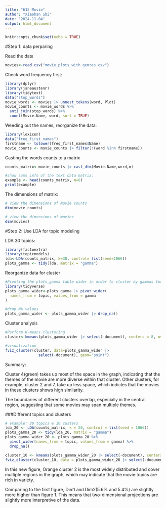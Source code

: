 ---
title: "615 Movie"
author: "Xiaohan Shi"
date: "2024-11-04"
output: html_document
---

```{r setup, include=FALSE}
knitr::opts_chunk$set(echo = TRUE)
```


#Step 1: data perparing

Read the data
```{r}
movies<-read.csv("movie_plots_with_genres.csv")
```

Check word frequency first:
```{r}
library(dplyr)
library(janeaustenr)
library(tidytext)
data("stop_words")
movie_words <- movies |> unnest_tokens(word, Plot)
movie_counts <- movie_words %>%
  anti_join(stop_words) %>%
  count(Movie.Name, word, sort = TRUE)
```

Weeding out the names, reorganize the data:
```{r}
library(lexicon)
data("freq_first_names")
firstname <- tolower(freq_first_names$Name)
movie_counts <- movie_counts |> filter(!(word %in% firstname))
```

Casting the words counts to a matrix
```{r}
counts_matrix<-movie_counts |> cast_dtm(Movie.Name,word,n)
```


```{r}
#show some info of the text data matrix:
example <- head(counts_matrix, n=6)
print(example)
```

The dimensions of matrix:
```{r}
# View the dimensions of movie counts
dim(movie_counts)

# view the dimensions of movies
dim(movies)
```

#Step 2: Use LDA for topic modeling

LDA 30 topics:
```{r}
library(factoextra)
library(topicmodels)
lda<-LDA(counts_matrix, k=30, control= list(seed=1066))
plots_gamma <- tidy(lda, matrix = "gamma")
```

Reorganize data for cluster
```{r}
#Pivoting the plots_gamma table wider in order to cluster by gammas for each topics.
library(tidyverse)
plots_gamma_wider<-plots_gamma |> pivot_wider(
  names_from = topic, values_from = gamma
)

#drop NA values
plots_gamma_wider <- plots_gamma_wider |> drop_na()
```

Cluster analysis
```{r}
#Perform K-means clustering
cluster<-kmeans(plots_gamma_wider |> select(-document), centers = 8, nstart = 25)

#visualization
fviz_cluster(cluster, data=plots_gamma_wider |>
               select(-document), geom="point")
```
Summary:

Cluster 4(green) takes up most of the space in the graph, indicating that the themes of the movie are more diverse within that cluster. Other clusters, for example, cluster 2 and 7, take up less space, which indictes that the movies in these clusters shows high similarity.

The boundaries of different clusters overlap, especially in the central region, suggesting that some movies may span multiple themes.



###Different topics and clusters
```{r}
# example: 20 topics & 10 custers
lda_20 <- LDA(counts_matrix, k = 20, control = list(seed = 1066))
plots_gamma_20 <- tidy(lda_20, matrix = "gamma")
plots_gamma_wider_20 <- plots_gamma_20 %>%
  pivot_wider(names_from = topic, values_from = gamma) %>%
  drop_na()

cluster_10 <- kmeans(plots_gamma_wider_20 |> select(-document), centers = 10, nstart = 25)
fviz_cluster(cluster_10, data = plots_gamma_wider_20 |> select(-document), geom = "point")
```

In this new figure, Orange cluster 2 is the most widely distributed and cover multiple regions in the graph, which may indicate that the movie topics are rich in variety.

Comparing to the first figure, Dim1 and Dim2(5.6% and 5.4%) are slightly more higher than figure 1. This means that two-dimensional projections are slightly more interpretive of the data.

